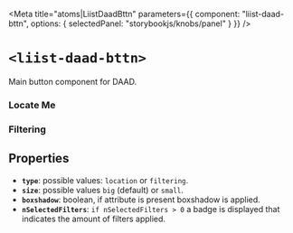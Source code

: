 
<Meta
  title="atoms|LiistDaadBttn"
  parameters={{
    component: "liist-daad-bttn",
    options: { selectedPanel: "storybookjs/knobs/panel" }
  }}
/>

# `<liist-daad-bttn>`

Main button component for DAAD.

### Locate Me
<Preview>
    <liist-daad-bttn
      type="location"
      boxshadow
    ></liist-daad-bttn>
    <liist-daad-bttn
      type="location"
      size="small"
      boxshadow
    ></liist-daad-bttn>
</Preview>

### Filtering
<Preview>
  <style></style>
  <div class="asd">
    <liist-daad-bttn
      type="filtering"
      boxshadow
    ></liist-daad-bttn>
    <liist-daad-bttn
      type="filtering"
      size="small"
      boxshadow
    ></liist-daad-bttn>
    <liist-daad-bttn
      type="filtering"
      size="small"
      nSelectedFilters="4"
      boxshadow
    ></liist-daad-bttn>
  </div>
</Preview>

## Properties

- **`type`**: possible values: `location` or `filtering`.
- **`size`**: possible values `big` (default) or `small`.
- **`boxshadow`**: boolean, if attribute is present boxshadow is applied.
- **`nSelectedFilters`**: `if nSelectedFilters > 0` a badge is displayed that indicates the amount of filters applied.
